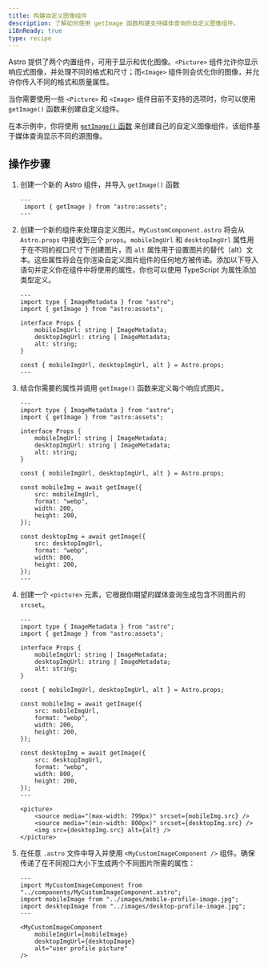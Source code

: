 ```yaml
---
title: 构建自定义图像组件 
description: 了解如何使用 getImage 函数构建支持媒体查询的自定义图像组件。
i18nReady: true
type: recipe
---
```


Astro 提供了两个内置组件，可用于显示和优化图像。`<Picture>` 组件允许你显示响应式图像，并处理不同的格式和尺寸；而`<Image>` 组件则会优化你的图像，并允许你传入不同的格式和质量属性。

当你需要使用一些 `<Picture>` 和 `<Image>` 组件目前不支持的选项时，你可以使用 `getImage()` 函数来创建自定义组件。

在本示例中，你将使用 [`getImage()` 函数](/zh-cn/guides/images/#使用-getimage-生成图像) 来创建自己的自定义图像组件，该组件基于媒体查询显示不同的源图像。

## 操作步骤

1. 创建一个新的 Astro 组件，并导入 `getImage()` 函数

    ```astro title="src/components/MyCustomImageComponent.astro" 
    ---
     import { getImage } from "astro:assets";
    ---

    ```

2. 创建一个新的组件来处理自定义图片。`MyCustomComponent.astro` 将会从 `Astro.props` 中接收到三个 `props`。`mobileImgUrl` 和 `desktopImgUrl` 属性用于在不同的视口尺寸下创建图片，而 `alt` 属性用于设置图片的替代（alt）文本。这些属性将会在你渲染自定义图片组件的任何地方被传递。添加以下导入语句并定义你在组件中将使用的属性，你也可以使用 TypeScript 为属性添加类型定义。

    ```astro title="src/components/MyCustomImageComponent.astro" ins={3, 11}
    ---
    import type { ImageMetadata } from "astro";
    import { getImage } from "astro:assets";

    interface Props {
        mobileImgUrl: string | ImageMetadata;
        desktopImgUrl: string | ImageMetadata;
        alt: string;
    }

    const { mobileImgUrl, desktopImgUrl, alt } = Astro.props;
    ---

    ```

3. 结合你需要的属性并调用 `getImage()` 函数来定义每个响应式图片。

    ```astro title="src/components/MyCustomImageComponent.astro" ins={13-18, 20-25}
    ---
    import type { ImageMetadata } from "astro";
    import { getImage } from "astro:assets";

    interface Props {
        mobileImgUrl: string | ImageMetadata;
        desktopImgUrl: string | ImageMetadata;
        alt: string;
    }

    const { mobileImgUrl, desktopImgUrl, alt } = Astro.props;

    const mobileImg = await getImage({
        src: mobileImgUrl,
        format: "webp",
        width: 200,
        height: 200,
    });

    const desktopImg = await getImage({
        src: desktopImgUrl,
        format: "webp",
        width: 800,
        height: 200,
    });
    ---

    ```

4. 创建一个 `<picture>` 元素，它根据你期望的媒体查询生成包含不同图片的 `srcset`。

    ```astro title="src/components/MyCustomImageComponent.astro" ins={28-32}
    ---
    import type { ImageMetadata } from "astro";
    import { getImage } from "astro:assets";

    interface Props {
        mobileImgUrl: string | ImageMetadata;
        desktopImgUrl: string | ImageMetadata;
        alt: string;
    }

    const { mobileImgUrl, desktopImgUrl, alt } = Astro.props;

    const mobileImg = await getImage({
        src: mobileImgUrl,
        format: "webp",
        width: 200,
        height: 200,
    });

    const desktopImg = await getImage({
        src: desktopImgUrl,
        format: "webp",
        width: 800,
        height: 200,
    });
    ---

    <picture>
        <source media="(max-width: 799px)" srcset={mobileImg.src} />
        <source media="(min-width: 800px)" srcset={desktopImg.src} />
        <img src={desktopImg.src} alt={alt} />
    </picture>

    ```

5. 在任意 `.astro` 文件中导入并使用 `<MyCustomImageComponent />` 组件。确保传递了在不同视口大小下生成两个不同图片所需的属性：

    ```astro title="src/pages/index.astro" 
    ---
    import MyCustomImageComponent from "../components/MyCustomImageComponent.astro";
    import mobileImage from "../images/mobile-profile-image.jpg";
    import desktopImage from "../images/desktop-profile-image.jpg";
    ---

    <MyCustomImageComponent
        mobileImgUrl={mobileImage}
        desktopImgUrl={desktopImage}
        alt="user profile picture"
    />

    ```
